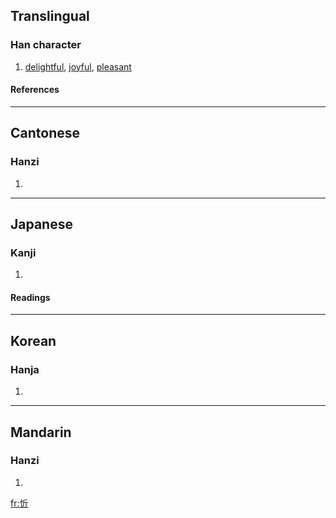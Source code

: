 {{see|欣}}

==Translingual==
===Han character===
{{Han char|rn=61|rad=心|as=04|sn=7|four=9202<sub>1</sub>|canj=心竹一中 (PHML)}}
# [[delightful]], [[joyful]], [[pleasant]]
====References====
{{Han ref|kx=0378.310|dkj=10401|dj=0707.010|hdz=42277.050|uh=5FFB|ud=24571|bh=CAE3|bd=51939}}
----
==Cantonese==
===Hanzi===
{{yue-hanzi|jyut=|y=yan1}}
# {{defn|Cantonese}}
----
==Japanese==
===Kanji===
{{ja-kanji|grade=|rs=心04}}
# {{defn|Japanese}} 
====Readings====
{{ja-readings|on=[[きん]] (kin)|kun=[[よろこぶ]] (yorokobu)}}
----
==Korean==
===Hanja===
{{ko-hanja|hangeul=흔|eumhun=|rv=heun|mr=hŭn|y=hun}}
# {{defn|Korean}}
----
==Mandarin==
===Hanzi===
{{cmn-hanzi|pin=[[xīn]] ([[xin1]])|wg=hsin<sup>1</sup>}}
# {{defn|Mandarin}}

[[fr:忻]]